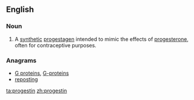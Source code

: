 ==English==

===Noun===
{{wikipedia}}
{{en-noun|~}}

# {{context|chemistry|lang=en}} A [[synthetic]] [[progestagen]] intended to mimic the effects of [[progesterone]], often for contraceptive purposes.

===Anagrams===
* [[G proteins#English|G proteins]], [[G-proteins#English|G-proteins]]
* [[reposting#English|reposting]]

[[ta:progestin]]
[[zh:progestin]]